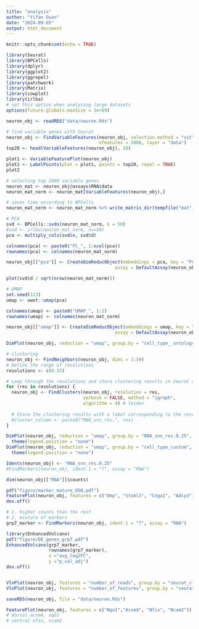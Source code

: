 ```yaml
---
title: "analysis"
author: "Yifan Duan"
date: "2024-09-05"
output: html_document
---
```


```r
knitr::opts_chunk$set(echo = TRUE)
```


```r
library(Seurat)
library(BPCells)
library(dplyr)
library(ggplot2)
library(ggrepel)
library(patchwork)
library(Matrix)
library(cowplot)
library(irlba)
# set this option when analyzing large datasets
options(future.globals.maxSize = 3e+09)

neuron_obj <- readRDS("data/neuron.Rds")
```


```r
# find variable genes with Seurat
neuron_obj <- FindVariableFeatures(neuron_obj, selection.method = "vst", 
                                   nfeatures = 2000, layer = "data")
top20 <- head(VariableFeatures(neuron_obj), 20)

plot1 <- VariableFeaturePlot(neuron_obj)
plot2 <- LabelPoints(plot = plot1, points = top20, repel = TRUE)
plot2

# selecting top 2000 variable genes
neuron_mat <- neuron_obj@assays$RNA$data
neuron_mat_norm <- neuron_mat[VariableFeatures(neuron_obj),]

# saves time according to BPCells
neuron_mat_norm <- neuron_mat_norm %>% write_matrix_dir(tempfile("mat"))
```


```r
# PCA
svd <- BPCells::svds(neuron_mat_norm, k = 50)
#svd <- irlba(neuron_mat_norm, nv=50)
pca <- multiply_cols(svd$v, svd$d)

colnames(pca) <- paste0("PC_", 1:ncol(pca))
rownames(pca) <- colnames(neuron_mat_norm)

neuron_obj[["pca"]] <- CreateDimReducObject(embeddings = pca, key = "PC_", 
                                         assay = DefaultAssay(neuron_obj))

plot(svd$d / sqrt(nrow(neuron_mat_norm)))
```


```r
# UMAP
set.seed(123)
umap <- uwot::umap(pca)

colnames(umap) <- paste0("UMAP_", 1:2)
rownames(umap) <- colnames(neuron_mat_norm)

neuron_obj[["umap"]] <- CreateDimReducObject(embeddings = umap, key = "UMAP_", 
                                         assay = DefaultAssay(neuron_obj))

DimPlot(neuron_obj, reduction = "umap", group.by = "cell_type__ontology_label")
```


```r
# clustering
neuron_obj <- FindNeighbors(neuron_obj, dims = 1:50)
# Define the range of resolutions
resolutions <- c(0.25)

# Loop through the resolutions and store clustering results in Seurat object's metadata
for (res in resolutions) {
  neuron_obj <- FindClusters(neuron_obj, resolution = res, 
                             verbose = FALSE, method = "igraph",
                             algorithm = 4) # leiden
  
  # Store the clustering results with a label corresponding to the resolution
  #cluster_column <- paste0("RNA_snn_res.", res)
}

DimPlot(neuron_obj, reduction = "umap", group.by = "RNA_snn_res.0.25", label = T) + 
  theme(legend.position = "none")
DimPlot(neuron_obj, reduction = "umap", group.by = "cell_type_custom", label = T) + 
  theme(legend.position = "none")

```


```r
Idents(neuron_obj) <- "RNA_snn_res.0.25"
#FindMarkers(neuron_obj, ident.1 = "7", assay = "RNA")

dim(neuron_obj[["RNA"]]$counts)

pdf("figure/marker_mature_OSN.pdf")
FeaturePlot(neuron_obj, features = c("Omp", "Stoml3", "Cnga2", "Adcy3"))
dev.off()
```


```r
# 1. higher counts than the rest
# 2. mixture of markers 
grp7_marker <- FindMarkers(neuron_obj, ident.1 = "7", assay = "RNA")

library(EnhancedVolcano)
pdf("figure/DE_genes_grp7.pdf")
EnhancedVolcano(grp7_marker, 
                rownames(grp7_marker),
                x ="avg_log2FC", 
                y ="p_val_adj")
dev.off()


VlnPlot(neuron_obj, features = "number_of_reads", group.by = "seurat_clusters")
VlnPlot(neuron_obj, features = "number_of_features", group.by = "seurat_clusters")
```


```r
saveRDS(neuron_obj, file = "data/neuron.Rds")

FeaturePlot(neuron_obj, features = c("Nqo1","Acsm4", "Nfix", "Ncam2"))
# dorsal acsm4, nqo1
# ventral nfix, ncam2
```

